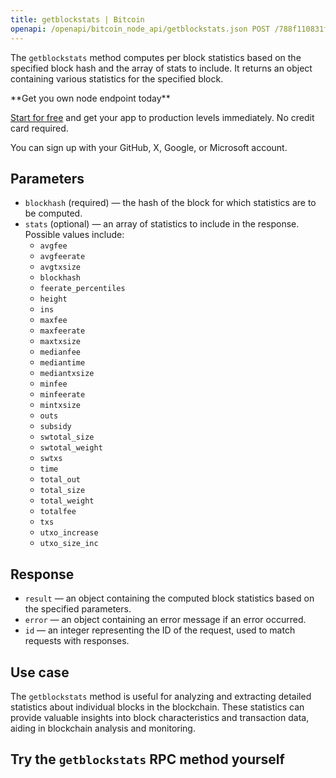 ---
title: getblockstats | Bitcoin
openapi: /openapi/bitcoin_node_api/getblockstats.json POST /788f110831fe13808302bd79796d55e8
---

The `getblockstats` method computes per block statistics based on the specified block hash and the array of stats to include. It returns an object containing various statistics for the specified block.

<Check>
**Get you own node endpoint today**

[Start for free](https://console.chainstack.com/) and get your app to production levels immediately. No credit card required.

You can sign up with your GitHub, X, Google, or Microsoft account.
</Check>


## Parameters

* `blockhash` (required) — the hash of the block for which statistics are to be computed.
* `stats` (optional) — an array of statistics to include in the response. Possible values include:
  + `avgfee`
  + `avgfeerate`
  + `avgtxsize`
  + `blockhash`
  + `feerate_percentiles`
  + `height`
  + `ins`
  + `maxfee`
  + `maxfeerate`
  + `maxtxsize`
  + `medianfee`
  + `mediantime`
  + `mediantxsize`
  + `minfee`
  + `minfeerate`
  + `mintxsize`
  + `outs`
  + `subsidy`
  + `swtotal_size`
  + `swtotal_weight`
  + `swtxs`
  + `time`
  + `total_out`
  + `total_size`
  + `total_weight`
  + `totalfee`
  + `txs`
  + `utxo_increase`
  + `utxo_size_inc`

## Response

* `result` — an object containing the computed block statistics based on the specified parameters.
* `error` — an object containing an error message if an error occurred.
* `id` — an integer representing the ID of the request, used to match requests with responses.

## Use case

The `getblockstats` method is useful for analyzing and extracting detailed statistics about individual blocks in the blockchain. These statistics can provide valuable insights into block characteristics and transaction data, aiding in blockchain analysis and monitoring.

## Try the `getblockstats` RPC method yourself